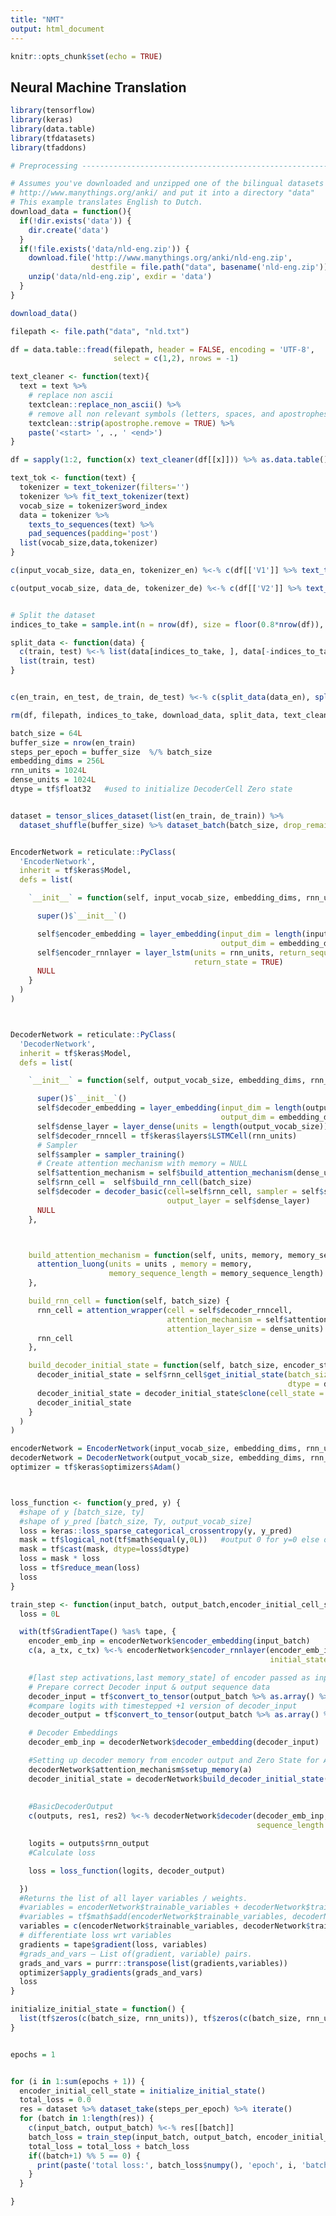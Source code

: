 ```yaml
---
title: "NMT"
output: html_document
---
```


```r
knitr::opts_chunk$set(echo = TRUE)
```

## Neural Machine Translation

```r

library(tensorflow)
library(keras)
library(data.table)
library(tfdatasets)
library(tfaddons)

# Preprocessing -----------------------------------------------------------

# Assumes you've downloaded and unzipped one of the bilingual datasets offered at
# http://www.manythings.org/anki/ and put it into a directory "data"
# This example translates English to Dutch.
download_data = function(){
  if(!dir.exists('data')) {
    dir.create('data')
  }
  if(!file.exists('data/nld-eng.zip')) {
    download.file('http://www.manythings.org/anki/nld-eng.zip',
                  destfile = file.path("data", basename('nld-eng.zip')))
    unzip('data/nld-eng.zip', exdir = 'data')
  }
}

download_data()

filepath <- file.path("data", "nld.txt")

df = data.table::fread(filepath, header = FALSE, encoding = 'UTF-8',
                       select = c(1,2), nrows = -1)

text_cleaner <- function(text){
  text = text %>%
    # replace non ascii
    textclean::replace_non_ascii() %>%
    # remove all non relevant symbols (letters, spaces, and apostrophes are retained)
    textclean::strip(apostrophe.remove = TRUE) %>%
    paste('<start> ', ., ' <end>')
}

df = sapply(1:2, function(x) text_cleaner(df[[x]])) %>% as.data.table()

text_tok <- function(text) {
  tokenizer = text_tokenizer(filters='')
  tokenizer %>% fit_text_tokenizer(text)
  vocab_size = tokenizer$word_index
  data = tokenizer %>%
    texts_to_sequences(text) %>%
    pad_sequences(padding='post')
  list(vocab_size,data,tokenizer)
}

c(input_vocab_size, data_en, tokenizer_en) %<-% c(df[['V1']] %>% text_tok())

c(output_vocab_size, data_de, tokenizer_de) %<-% c(df[['V2']] %>% text_tok())


# Split the dataset
indices_to_take = sample.int(n = nrow(df), size = floor(0.8*nrow(df)), replace = FALSE)

split_data <- function(data) {
  c(train, test) %<-% list(data[indices_to_take, ], data[-indices_to_take, ] )
  list(train, test)
}


c(en_train, en_test, de_train, de_test) %<-% c(split_data(data_en), split_data(data_de))

rm(df, filepath, indices_to_take, download_data, split_data, text_cleaner, text_tok)

batch_size = 64L
buffer_size = nrow(en_train)
steps_per_epoch = buffer_size  %/% batch_size
embedding_dims = 256L
rnn_units = 1024L
dense_units = 1024L
dtype = tf$float32   #used to initialize DecoderCell Zero state


dataset = tensor_slices_dataset(list(en_train, de_train)) %>%
  dataset_shuffle(buffer_size) %>% dataset_batch(batch_size, drop_remainder = TRUE)


EncoderNetwork = reticulate::PyClass(
  'EncoderNetwork',
  inherit = tf$keras$Model,
  defs = list(

    `__init__` = function(self, input_vocab_size, embedding_dims, rnn_units) {

      super()$`__init__`()

      self$encoder_embedding = layer_embedding(input_dim = length(input_vocab_size),
                                               output_dim = embedding_dims)
      self$encoder_rnnlayer = layer_lstm(units = rnn_units, return_sequences = TRUE,
                                         return_state = TRUE)
      NULL
    }
  )
)



DecoderNetwork = reticulate::PyClass(
  'DecoderNetwork',
  inherit = tf$keras$Model,
  defs = list(

    `__init__` = function(self, output_vocab_size, embedding_dims, rnn_units) {

      super()$`__init__`()
      self$decoder_embedding = layer_embedding(input_dim = length(output_vocab_size),
                                               output_dim = embedding_dims)
      self$dense_layer = layer_dense(units = length(output_vocab_size))
      self$decoder_rnncell = tf$keras$layers$LSTMCell(rnn_units)
      # Sampler
      self$sampler = sampler_training()
      # Create attention mechanism with memory = NULL
      self$attention_mechanism = self$build_attention_mechanism(dense_units, NULL, c(rep(ncol(data_en), batch_size)))
      self$rnn_cell =  self$build_rnn_cell(batch_size)
      self$decoder = decoder_basic(cell=self$rnn_cell, sampler = self$sampler,
                                   output_layer = self$dense_layer)
      NULL
    },



    build_attention_mechanism = function(self, units, memory, memory_sequence_length) {
      attention_luong(units = units , memory = memory,
                      memory_sequence_length = memory_sequence_length)
    },

    build_rnn_cell = function(self, batch_size) {
      rnn_cell = attention_wrapper(cell = self$decoder_rnncell,
                                   attention_mechanism = self$attention_mechanism,
                                   attention_layer_size = dense_units)
      rnn_cell
    },

    build_decoder_initial_state = function(self, batch_size, encoder_state, dtype) {
      decoder_initial_state = self$rnn_cell$get_initial_state(batch_size = batch_size,
                                                              dtype = dtype)
      decoder_initial_state = decoder_initial_state$clone(cell_state = encoder_state)
      decoder_initial_state
    }
  )
)

encoderNetwork = EncoderNetwork(input_vocab_size, embedding_dims, rnn_units)
decoderNetwork = DecoderNetwork(output_vocab_size, embedding_dims, rnn_units)
optimizer = tf$keras$optimizers$Adam()



loss_function <- function(y_pred, y) {
  #shape of y [batch_size, ty]
  #shape of y_pred [batch_size, Ty, output_vocab_size]
  loss = keras::loss_sparse_categorical_crossentropy(y, y_pred)
  mask = tf$logical_not(tf$math$equal(y,0L))   #output 0 for y=0 else output 1
  mask = tf$cast(mask, dtype=loss$dtype)
  loss = mask * loss
  loss = tf$reduce_mean(loss)
  loss
}

train_step <- function(input_batch, output_batch,encoder_initial_cell_state) {
  loss = 0L

  with(tf$GradientTape() %as% tape, {
    encoder_emb_inp = encoderNetwork$encoder_embedding(input_batch)
    c(a, a_tx, c_tx) %<-% encoderNetwork$encoder_rnnlayer(encoder_emb_inp,
                                                          initial_state = encoder_initial_cell_state)

    #[last step activations,last memory_state] of encoder passed as input to decoder Network
    # Prepare correct Decoder input & output sequence data
    decoder_input = tf$convert_to_tensor(output_batch %>% as.array() %>% .[,1:45]) # ignore <end>
    #compare logits with timestepped +1 version of decoder_input
    decoder_output = tf$convert_to_tensor(output_batch %>% as.array() %>% .[,2:46]) #ignore <start>

    # Decoder Embeddings
    decoder_emb_inp = decoderNetwork$decoder_embedding(decoder_input)

    #Setting up decoder memory from encoder output and Zero State for AttentionWrapperState
    decoderNetwork$attention_mechanism$setup_memory(a)
    decoder_initial_state = decoderNetwork$build_decoder_initial_state(batch_size,
                                                                       encoder_state = list(a_tx, c_tx),
                                                                       dtype = tf$float32)
    #BasicDecoderOutput
    c(outputs, res1, res2) %<-% decoderNetwork$decoder(decoder_emb_inp,initial_state = decoder_initial_state,
                                                       sequence_length = c(rep(ncol(data_en) - 1L, batch_size)))

    logits = outputs$rnn_output
    #Calculate loss

    loss = loss_function(logits, decoder_output)

  })
  #Returns the list of all layer variables / weights.
  #variables = encoderNetwork$trainable_variables + decoderNetwork$trainable_variables
  #variables = tf$math$add(encoderNetwork$trainable_variables, decoderNetwork$trainable_variables)
  variables = c(encoderNetwork$trainable_variables, decoderNetwork$trainable_variables)
  # differentiate loss wrt variables
  gradients = tape$gradient(loss, variables)
  #grads_and_vars – List of(gradient, variable) pairs.
  grads_and_vars = purrr::transpose(list(gradients,variables))
  optimizer$apply_gradients(grads_and_vars)
  loss
}

initialize_initial_state = function() {
  list(tf$zeros(c(batch_size, rnn_units)), tf$zeros(c(batch_size, rnn_units)))
}


epochs = 1


for (i in 1:sum(epochs + 1)) {
  encoder_initial_cell_state = initialize_initial_state()
  total_loss = 0.0
  res = dataset %>% dataset_take(steps_per_epoch) %>% iterate()
  for (batch in 1:length(res)) {
    c(input_batch, output_batch) %<-% res[[batch]]
    batch_loss = train_step(input_batch, output_batch, encoder_initial_cell_state)
    total_loss = total_loss + batch_loss
    if((batch+1) %% 5 == 0) {
      print(paste('total loss:', batch_loss$numpy(), 'epoch', i, 'batch',batch+1))
    }
  }

}

```
